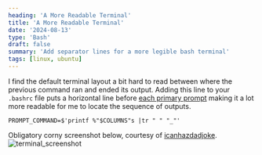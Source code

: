```yaml
---
heading: 'A More Readable Terminal'
title: 'A More Readable Terminal'
date: '2024-08-13'
type: 'Bash'
draft: false
summary: 'Add separator lines for a more legible bash terminal'
tags: [linux, ubuntu]
---
```


I find the default terminal layout a bit hard to read between where the previous command ran and ended its output.
Adding this line to your `.bashrc` file puts a horizontal line before
[each primary prompt](https://www.gnu.org/software/bash/manual/html_node/Controlling-the-Prompt.html)
making it a lot more readable for me to locate the sequence of outputs.

```
PROMPT_COMMAND=$'printf %"$COLUMNS"s |tr " " "_"'
```

Obligatory corny screenshot below, courtesy of [icanhazdadjoke](https://icanhazdadjoke.com/).
<img src="/static/images/2024-08-terminal.png" alt="terminal_screenshot" />

